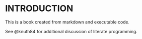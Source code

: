 # INTRODUCTION{#sec-intro}

This is a book created from markdown and executable code.

See @knuth84 for additional discussion of literate programming.
